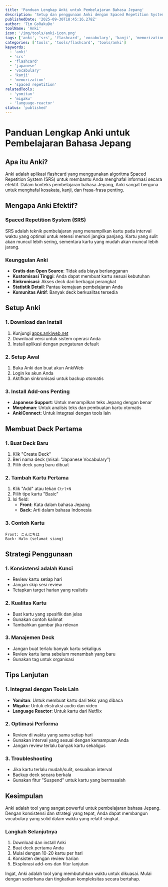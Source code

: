 ```yaml
---
title: 'Panduan Lengkap Anki untuk Pembelajaran Bahasa Jepang'
description: 'Setup dan penggunaan Anki dengan Spaced Repetition System (SRS) untuk menghafal kosakata dan kanji bahasa Jepang secara efektif.'
publishedDate: '2025-09-30T18:45:16.278Z'
author: 'Tim GoRakuDo'
toolName: 'Anki'
icon: '/img/tools/anki-icon.png'
tags: ['anki', 'srs', 'flashcard', 'vocabulary', 'kanji', 'memorization']
categories: ['tools', 'tools/flashcard', 'tools/anki']
keywords:
  - 'anki'
  - 'srs'
  - 'flashcard'
  - 'japanese'
  - 'vocabulary'
  - 'kanji'
  - 'memorization'
  - 'spaced repetition'
relatedTools:
  - 'yomitan'
  - 'migaku'
  - 'language-reactor'
status: 'published'
---
```


# Panduan Lengkap Anki untuk Pembelajaran Bahasa Jepang

## Apa itu Anki?

Anki adalah aplikasi flashcard yang menggunakan algoritma Spaced Repetition System (SRS) untuk membantu Anda menghafal informasi secara efektif. Dalam konteks pembelajaran bahasa Jepang, Anki sangat berguna untuk menghafal kosakata, kanji, dan frasa-frasa penting.

## Mengapa Anki Efektif?

### Spaced Repetition System (SRS)

SRS adalah teknik pembelajaran yang menampilkan kartu pada interval waktu yang optimal untuk retensi memori jangka panjang. Kartu yang sulit akan muncul lebih sering, sementara kartu yang mudah akan muncul lebih jarang.

### Keunggulan Anki

- **Gratis dan Open Source**: Tidak ada biaya berlangganan
- **Kustomisasi Tinggi**: Anda dapat membuat kartu sesuai kebutuhan
- **Sinkronisasi**: Akses deck dari berbagai perangkat
- **Statistik Detail**: Pantau kemajuan pembelajaran Anda
- **Komunitas Aktif**: Banyak deck berkualitas tersedia

## Setup Anki

### 1. Download dan Install

1. Kunjungi [apps.ankiweb.net](https://apps.ankiweb.net/)
2. Download versi untuk sistem operasi Anda
3. Install aplikasi dengan pengaturan default

### 2. Setup Awal

1. Buka Anki dan buat akun AnkiWeb
2. Login ke akun Anda
3. Aktifkan sinkronisasi untuk backup otomatis

### 3. Install Add-ons Penting

- **Japanese Support**: Untuk menampilkan teks Jepang dengan benar
- **Morphman**: Untuk analisis teks dan pembuatan kartu otomatis
- **AnkiConnect**: Untuk integrasi dengan tools lain

## Membuat Deck Pertama

### 1. Buat Deck Baru

1. Klik "Create Deck"
2. Beri nama deck (misal: "Japanese Vocabulary")
3. Pilih deck yang baru dibuat

### 2. Tambah Kartu Pertama

1. Klik "Add" atau tekan `Ctrl+N`
2. Pilih tipe kartu "Basic"
3. Isi field:
   - **Front**: Kata dalam bahasa Jepang
   - **Back**: Arti dalam bahasa Indonesia

### 3. Contoh Kartu

```
Front: こんにちは
Back: Halo (selamat siang)
```

## Strategi Penggunaan

### 1. Konsistensi adalah Kunci

- Review kartu setiap hari
- Jangan skip sesi review
- Tetapkan target harian yang realistis

### 2. Kualitas Kartu

- Buat kartu yang spesifik dan jelas
- Gunakan contoh kalimat
- Tambahkan gambar jika relevan

### 3. Manajemen Deck

- Jangan buat terlalu banyak kartu sekaligus
- Review kartu lama sebelum menambah yang baru
- Gunakan tag untuk organisasi

## Tips Lanjutan

### 1. Integrasi dengan Tools Lain

- **Yomitan**: Untuk membuat kartu dari teks yang dibaca
- **Migaku**: Untuk ekstraksi audio dan video
- **Language Reactor**: Untuk kartu dari Netflix

### 2. Optimasi Performa

- Review di waktu yang sama setiap hari
- Gunakan interval yang sesuai dengan kemampuan Anda
- Jangan review terlalu banyak kartu sekaligus

### 3. Troubleshooting

- Jika kartu terlalu mudah/sulit, sesuaikan interval
- Backup deck secara berkala
- Gunakan fitur "Suspend" untuk kartu yang bermasalah

## Kesimpulan

Anki adalah tool yang sangat powerful untuk pembelajaran bahasa Jepang. Dengan konsistensi dan strategi yang tepat, Anda dapat membangun vocabulary yang solid dalam waktu yang relatif singkat.

### Langkah Selanjutnya

1. Download dan install Anki
2. Buat deck pertama Anda
3. Mulai dengan 10-20 kartu per hari
4. Konsisten dengan review harian
5. Eksplorasi add-ons dan fitur lanjutan

Ingat, Anki adalah tool yang membutuhkan waktu untuk dikuasai. Mulai dengan sederhana dan tingkatkan kompleksitas secara bertahap.
